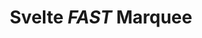 ---
title: Svelte <i>FAST</i> Marquee
description: Get started using fastest marquee with Svelte 
template: splash
hero:
  tagline: A lightweight Svelte component that harnesses the power of CSS animations to create silky smooth marquees.
  actions:
    - text: Start using FAST
      link: /install/
      icon: right-arrow
      variant: primary
    - text: View demo
      link: https://svelte.dev/repl/77064782be93415ab6370a4025778fb0?version=3.40.2
      icon: codePen
      variant: secondary
---